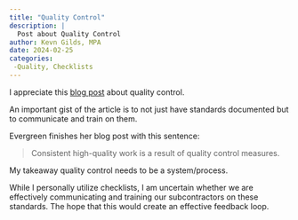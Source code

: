 ```yaml
---
title: "Quality Control"
description: |
  Post about Quality Control
author: Kevn Gilds, MPA
date: 2024-02-25
categories:
 -Quality, Checklists
---
```


I appreciate this [blog post](https://theevergreenempire.com/quality-control/) about quality control.

An important gist of the article is to not just have standards documented but to communicate and train on them.

Evergreen finishes her blog post with this sentence:

> Consistent high-quality work is a result of quality control measures.

My takeaway quality control needs to be a system/process.

While I personally utilize checklists, I am uncertain whether we are effectively communicating and training our subcontractors on these standards. The hope that this would create an effective feedback loop.
